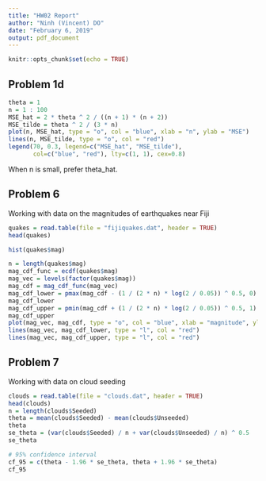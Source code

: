 ```yaml
---
title: "HW02 Report"
author: "Ninh (Vincent) DO"
date: "February 6, 2019"
output: pdf_document
---
```


```r
knitr::opts_chunk$set(echo = TRUE)
```

## Problem 1d
```r
theta = 1
n = 1 : 100
MSE_hat = 2 * theta ^ 2 / ((n + 1) * (n + 2))
MSE_tilde = theta ^ 2 / (3 * n)
plot(n, MSE_hat, type = "o", col = "blue", xlab = "n", ylab = "MSE")
lines(n, MSE_tilde, type = "o", col = "red")
legend(70, 0.3, legend=c("MSE_hat", "MSE_tilde"),
       col=c("blue", "red"), lty=c(1, 1), cex=0.8)
```

When n is small, prefer theta_hat.

## Problem 6

Working with data on the magnitudes of earthquakes near Fiji

```r
quakes = read.table(file = "fijiquakes.dat", header = TRUE)
head(quakes)

hist(quakes$mag)

n = length(quakes$mag)
mag_cdf_func = ecdf(quakes$mag)
mag_vec = levels(factor(quakes$mag))
mag_cdf = mag_cdf_func(mag_vec)
mag_cdf_lower = pmax(mag_cdf - (1 / (2 * n) * log(2 / 0.05)) ^ 0.5, 0)
mag_cdf_lower
mag_cdf_upper = pmin(mag_cdf + (1 / (2 * n) * log(2 / 0.05)) ^ 0.5, 1)
mag_cdf_upper
plot(mag_vec, mag_cdf, type = "o", col = "blue", xlab = "magnitude", ylab = "Fn", main = "CDF of Magnitude with 95% Confidence Interval")
lines(mag_vec, mag_cdf_lower, type = "l", col = "red")
lines(mag_vec, mag_cdf_upper, type = "l", col = "red")
```

## Problem 7

Working with data on cloud seeding

```r
clouds = read.table(file = "clouds.dat", header = TRUE)
head(clouds)
n = length(clouds$Seeded)
theta = mean(clouds$Seeded) - mean(clouds$Unseeded)
theta
se_theta = (var(clouds$Seeded) / n + var(clouds$Unseeded) / n) ^ 0.5
se_theta

# 95% confidence interval
cf_95 = c(theta - 1.96 * se_theta, theta + 1.96 * se_theta)
cf_95
```


